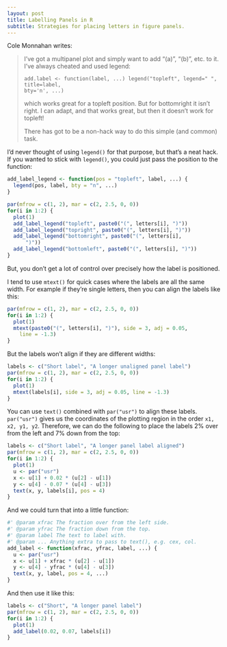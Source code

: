 ```yaml
---
layout: post
title: Labelling Panels in R
subtitle: Strategies for placing letters in figure panels.
---
```


Cole Monnahan writes:

> I've got a multipanel plot and simply want to add "(a)", "(b)", etc. to it.
> I've always cheated and used legend:
>
> ```
> add.label <- function(label, ...) legend("topleft", legend=" ", title=label,
> bty='n', ...)
> ```
>
> which works great for a topleft position. But for bottomright it isn't
> right. I can adapt, and that works great, but then it doesn't
> work for topleft!
>
> There has got to be a non-hack way to do this simple (and common) task. 

I'd never thought of using `legend()` for that purpose, but that's a neat
hack. If you wanted to stick with `legend()`, you could just
pass the position to the function:

```r
add_label_legend <- function(pos = "topleft", label, ...) {
  legend(pos, label, bty = "n", ...)
}

par(mfrow = c(1, 2), mar = c(2, 2.5, 0, 0))
for(i in 1:2) {
  plot(1)
  add_label_legend("topleft", paste0("(", letters[i], ")"))
  add_label_legend("topright", paste0("(", letters[i], ")"))
  add_label_legend("bottomright", paste0("(", letters[i],
      ")"))
  add_label_legend("bottomleft", paste0("(", letters[i], ")"))
}
```

But, you don't get a lot of control over precisely how the
label is positioned.

I tend to use `mtext()` for quick cases where the labels are all the same
width. For example if they're single letters, then you can align the labels
like this:

```r
par(mfrow = c(1, 2), mar = c(2, 2.5, 0, 0))
for(i in 1:2) {
  plot(1)
  mtext(paste0("(", letters[i], ")"), side = 3, adj = 0.05, 
    line = -1.3)
}
```

But the labels won't align if they are different widths:

```r
labels <- c("Short label", "A longer unaligned panel label")
par(mfrow = c(1, 2), mar = c(2, 2.5, 0, 0))
for(i in 1:2) {
  plot(1)
  mtext(labels[i], side = 3, adj = 0.05, line = -1.3)
}
```

You can use `text()` combined with `par("usr")` to align these labels.
`par("usr")` gives us the coordinates of the plotting region in the order `x1,
x2, y1, y2`. Therefore, we can do the following to place the labels 2% over
from the left and 7% down from the top:

```r
labels <- c("Short label", "A longer panel label aligned")
par(mfrow = c(1, 2), mar = c(2, 2.5, 0, 0))
for(i in 1:2) {
  plot(1)
  u <- par("usr")
  x <- u[1] + 0.02 * (u[2] - u[1])
  y <- u[4] - 0.07 * (u[4] - u[3])
  text(x, y, labels[i], pos = 4)
}
```

And we could turn that into a little function:

```r
#' @param xfrac The fraction over from the left side.
#' @param yfrac The fraction down from the top.
#' @param label The text to label with.
#' @param ... Anything extra to pass to text(), e.g. cex, col.
add_label <- function(xfrac, yfrac, label, ...) {
  u <- par("usr")
  x <- u[1] + xfrac * (u[2] - u[1])
  y <- u[4] - yfrac * (u[4] - u[3])
  text(x, y, label, pos = 4, ...)
}
```

And then use it like this:

```r
labels <- c("Short", "A longer panel label")
par(mfrow = c(1, 2), mar = c(2, 2.5, 0, 0))
for(i in 1:2) {
  plot(1)
  add_label(0.02, 0.07, labels[i])
}
```
